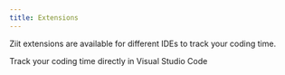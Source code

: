 ```yaml
---
title: Extensions
---
```


Ziit extensions are available for different IDEs to track your coding time.

<Cards>
  <Card 
    title="Visual Studio Code" 
    href="./extensions/vscode"
  >
    Track your coding time directly in Visual Studio Code
  </Card>
</Cards>
